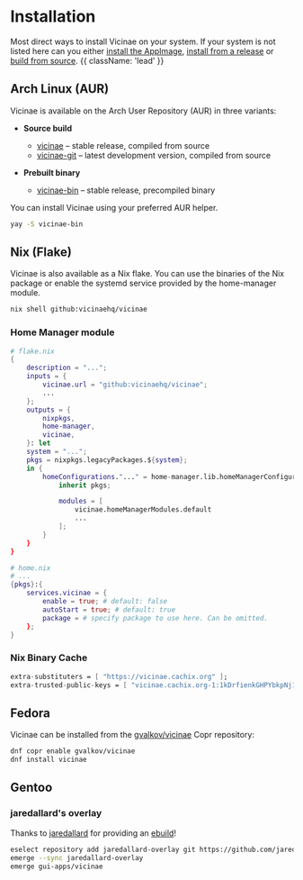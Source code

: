 # Installation

Most direct ways to install Vicinae on your system. If your system is not listed here can you either [install the AppImage](/appimage-install), [install from a release](/release-install) or [build from source](/build). {{ className: 'lead' }}

## Arch Linux (AUR)

Vicinae is available on the Arch User Repository (AUR) in three variants:

- **Source build**  
  - [vicinae](https://aur.archlinux.org/packages/vicinae) – stable release, compiled from source  
  - [vicinae-git](https://aur.archlinux.org/packages/vicinae-git) – latest development version, compiled from source  

- **Prebuilt binary**  
  - [vicinae-bin](https://aur.archlinux.org/packages/vicinae-bin) – stable release, precompiled binary  

You can install Vicinae using your preferred AUR helper.

```bash
yay -S vicinae-bin
```

## Nix (Flake)
Vicinae is also available as a Nix flake. You can use the binaries of the Nix package or enable the systemd service provided by the home-manager module.
```bash
nix shell github:vicinaehq/vicinae
```

### Home Manager module
```nix
# flake.nix
{
    description = "...";
    inputs = {
        vicinae.url = "github:vicinaehq/vicinae";
        ...
    };
    outputs = {
        nixpkgs,
        home-manager,
        vicinae,
    }: let
    system = "...";
    pkgs = nixpkgs.legacyPackages.${system};
    in {
        homeConfigurations."..." = home-manager.lib.homeManagerConfiguration {
            inherit pkgs;

            modules = [
                vicinae.homeManagerModules.default
                ...
            ];
        }
    }
}
```

```nix
# home.nix
# ...
{pkgs}:{
    services.vicinae = {
        enable = true; # default: false
        autoStart = true; # default: true
        package = # specify package to use here. Can be omitted.
    };
}
```

### Nix Binary Cache

```nix
extra-substituters = [ "https://vicinae.cachix.org" ];
extra-trusted-public-keys = [ "vicinae.cachix.org-1:1kDrfienkGHPYbkpNj1mWTr7Fm1+zcenzgTizIcI3oc=" ];
```

## Fedora

Vicinae can be installed from the [gvalkov/vicinae](https://copr.fedorainfracloud.org/coprs/gvalkov/vicinae/) Copr repository:

```bash
dnf copr enable gvalkov/vicinae
dnf install vicinae
```

## Gentoo 

### jaredallard's overlay

Thanks to [jaredallard](https://github.com/jaredallard) for providing an [ebuild](https://github.com/jaredallard/overlay/tree/main/gui-apps/vicinae)!

```bash
eselect repository add jaredallard-overlay git https://github.com/jaredallard/overlay.git
emerge --sync jaredallard-overlay
emerge gui-apps/vicinae
```
